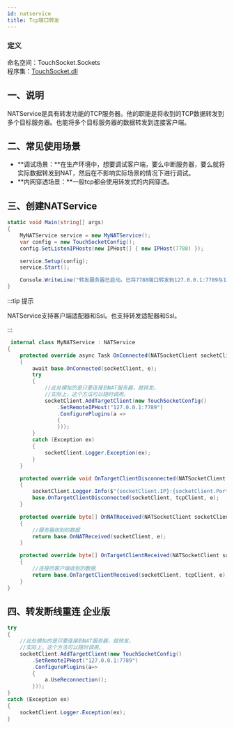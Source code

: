 ```yaml
---
id: natservice
title: Tcp端口转发
---
```


### 定义

命名空间：TouchSocket.Sockets <br/>
程序集：[TouchSocket.dll](https://www.nuget.org/packages/TouchSocket)

## 一、说明

NATService是具有转发功能的TCP服务器。他的职能是将收到的TCP数据转发到多个目标服务器。也能将多个目标服务器的数据转发到连接客户端。

## 二、常见使用场景

- **调试场景：**在生产环境中，想要调试客户端，要么中断服务器，要么就将实际数据转发到NAT，然后在不影响实际场景的情况下进行调试。
- **内网穿透场景：**一般tcp都会使用转发式的内网穿透。


## 三、创建NATService

```csharp showLineNumbers
static void Main(string[] args)
{
    MyNATService service = new MyNATService();
    var config = new TouchSocketConfig();
    config.SetListenIPHosts(new IPHost[] { new IPHost(7788) });

    service.Setup(config);
    service.Start();

    Console.WriteLine("转发服务器已启动。已将7788端口转发到127.0.0.1:7789与127.0.0.1:7790地址");
}
```

:::tip 提示

NATService支持客户端适配器和Ssl。也支持转发适配器和Ssl。

:::  

```csharp showLineNumbers
 internal class MyNATService : NATService
{
    protected override async Task OnConnected(NATSocketClient socketClient, ConnectedEventArgs e)
    {
        await base.OnConnected(socketClient, e);
        try
        {
            //此处模拟的是只要连接到NAT服务器，就转发。
            //实际上，这个方法可以随时调用。
            socketClient.AddTargetClient(new TouchSocketConfig()
                .SetRemoteIPHost("127.0.0.1:7789")
                .ConfigurePlugins(a =>
                {
                }));
        }
        catch (Exception ex)
        {
            socketClient.Logger.Exception(ex);
        }
    }

    protected override void OnTargetClientDisconnected(NATSocketClient socketClient, ITcpClient tcpClient, DisconnectEventArgs e)
    {
        socketClient.Logger.Info($"{socketClient.IP}:{socketClient.Port}的转发客户端{tcpClient.IP}:{tcpClient.Port}已经断开连接。");
        base.OnTargetClientDisconnected(socketClient, tcpClient, e);
    }

    protected override byte[] OnNATReceived(NATSocketClient socketClient, ReceivedDataEventArgs e)
    {
        //服务器收到的数据
        return base.OnNATReceived(socketClient, e);
    }

    protected override byte[] OnTargetClientReceived(NATSocketClient socketClient, ITcpClient tcpClient, ReceivedDataEventArgs e)
    {
        //连接的客户端收到的数据
        return base.OnTargetClientReceived(socketClient, tcpClient, e);
    }
}
```

## 四、转发断线重连 <Tag>企业版</Tag>

```csharp showLineNumbers
try
{
    //此处模拟的是只要连接到NAT服务器，就转发。
    //实际上，这个方法可以随时调用。
    socketClient.AddTargetClient(new TouchSocketConfig()
        .SetRemoteIPHost("127.0.0.1:7789")
        .ConfigurePlugins(a=> 
        {
            a.UseReconnection();
        }));
}
catch (Exception ex)
{
    socketClient.Logger.Exception(ex);
}
```

